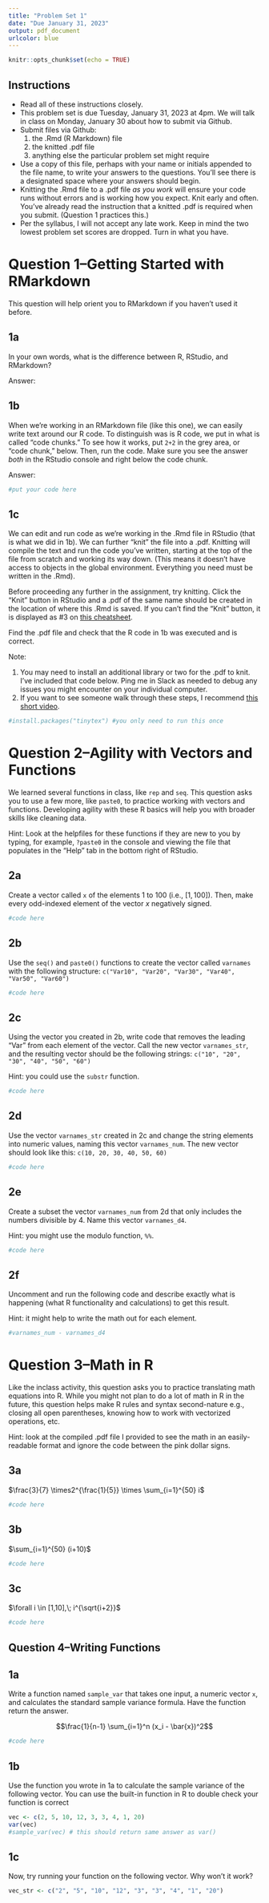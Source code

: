 ```yaml
---
title: "Problem Set 1"
date: "Due January 31, 2023"
output: pdf_document
urlcolor: blue
---
```


```r
knitr::opts_chunk$set(echo = TRUE)
```

## Instructions

- Read all of these instructions closely.
- This problem set is due Tuesday, January 31, 2023 at 4pm.  We will talk in class on Monday, January 30 about how to submit via Github.
- Submit files via Github:
  1. the .Rmd (R Markdown) file
  2. the knitted .pdf file
  3. anything else the particular problem set might require
- Use a copy of this file, perhaps with your name or initials appended to the file name, to write your answers to the questions. You'll see there is a designated space where your answers should begin.
- Knitting the .Rmd file to a .pdf file *as you work* will ensure your code runs without errors and is working how you expect.  Knit early and often.  You've already read the instruction that a knitted .pdf is required when you submit.  (Question 1 practices this.)
- Per the syllabus, I will not accept any late work.  Keep in mind the two lowest problem set scores are dropped.  Turn in what you have.



# Question 1--Getting Started with RMarkdown

This question will help orient you to RMarkdown if you haven't used it before.

## 1a

In your own words, what is the difference between R, RStudio, and RMarkdown?  

Answer:


## 1b

When we're working in an RMarkdown file (like this one), we can easily write text around our R code.  To distinguish was is R code, we put in what is called "code chunks." To see how it works, put `2+2` in the grey area, or "code chunk," below. Then, run the code.  Make sure you see the answer *both* in the RStudio console and right below the code chunk.

Answer:

```r
#put your code here
```


## 1c

We can edit and run code as we're working in the .Rmd file in RStudio (that is what we did in 1b).  We can further "knit" the file into a .pdf.  Knitting will compile the text and run the code you've written, starting at the top of the file from scratch and working its way down. (This means it doesn't have access to objects in the global environment.  Everything you need must be written in the .Rmd).

Before proceeding any further in the assignment, try knitting.  Click the "Knit" button in RStudio and a .pdf of the same name should be created in the location of where this .Rmd is saved.  If you can't find the "Knit" button, it is displayed as #3 on [this cheatsheet](https://rmarkdown.rstudio.com/lesson-15.HTML).

Find the .pdf file and check that the R code in 1b was executed and is correct.

Note:

1. You may need to install an additional library or two for the .pdf to knit.  I've included that code below. Ping me in Slack as needed to debug any issues you might encounter on your individual computer.
2. If you want to see someone walk through these steps, I recommend [this short video](https://www.youtube.com/watch?v=oCK69u_yWQY).


```r
#install.packages("tinytex") #you only need to run this once
```




# Question 2--Agility with Vectors and Functions

We learned several functions in class, like `rep` and `seq`.  This question asks you to use a few more, like `paste0`, to practice working with vectors and functions.  Developing agility with these R basics will help you with broader skills like cleaning data.

Hint: Look at the helpfiles for these functions if they are new to you by typing, for example, `?paste0` in the console and viewing the file that populates in the "Help" tab in the bottom right of RStudio.

## 2a

Create a vector called `x` of the elements 1 to 100 (i.e., $[1,100]$).  Then, make every odd-indexed element of the vector $x$ negatively signed.

```r
#code here
```



## 2b

Use the `seq()` and `paste0()` functions to create the vector called `varnames` with the following structure: `c("Var10", "Var20", "Var30", "Var40", "Var50", "Var60")`

```r
#code here
```



## 2c

Using the vector you created in 2b, write code that removes the leading "Var" from each element of the vector.  Call the new vector `varnames_str`, and the resulting vector should be the following strings: `c("10", "20", "30", "40", "50", "60")`

Hint: you could use the `substr` function.

```r
#code here
```




## 2d

Use the vector `varnames_str` created in 2c and change the string elements into numeric values, naming this vector `varnames_num`.  The new vector should look like this: `c(10, 20, 30, 40, 50, 60)`

```r
#code here
```



## 2e

Create a subset the vector `varnames_num` from 2d that only includes the numbers divisible by 4.  Name this vector `varnames_d4`.

Hint: you might use the modulo function, `%%`.

```r
#code here
```



## 2f

Uncomment and run the following code and describe exactly what is happening (what R functionality and calculations) to get this result.

Hint: it might help to write the math out for each element.

```r
#varnames_num - varnames_d4
```


# Question 3--Math in R

Like the inclass activity, this question asks you to practice translating math equations into R. While you might not plan to do a lot of math in R in the future, this question helps make R rules and syntax second-nature e.g., closing all open parentheses, knowing how to work with vectorized operations, etc.

Hint: look at the compiled .pdf file I provided to see the math in an easily-readable format and ignore the code between the pink dollar signs.

## 3a

$\frac{3}{7} \times2^{\frac{1}{5}} \times \sum_{i=1}^{50} i$

```r
#code here
```



## 3b

$\sum_{i=1}^{50} (i+10)$

```r
#code here
```




## 3c


$\forall i \in [1,10],\; i^{\sqrt{i+2}}$

```r
#code here
```




## Question 4--Writing Functions

## 1a

Write a function named `sample_var` that takes one input, a numeric vector `x`, and calculates the standard sample variance formula.  Have the function return the answer.

$$\frac{1}{n-1} \sum_{i=1}^n (x_i - \bar{x})^2$$

```r
#code here
```





## 1b

Use the function you wrote in 1a to calculate the sample variance of the following vector.  You can use the built-in function in R to double check your function is correct

```r
vec <- c(2, 5, 10, 12, 3, 3, 4, 1, 20)
var(vec)
#sample_var(vec) # this should return same answer as var()
```


## 1c

Now, try running your function on the following vector.  Why won't it work?

```r
vec_str <- c("2", "5", "10", "12", "3", "3", "4", "1", "20")
```

